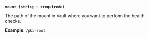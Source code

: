 <a id="pki-arg-mount" />

**`mount (string : <required>)`**

The path of the mount in Vault where you want to perform the health checks.

**Example**: `/pki-root`